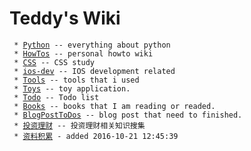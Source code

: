 = Teddy's Wiki =
  * [[Python]] -- everything about python
  * [[HowTos]] -- personal howto wiki
  * [[CSS]] -- CSS study
  * [[ios-dev]] -- IOS development related
  * [[Tools]] -- tools that i used
  * [[Toys]] -- toy application.
  * [[Todo]] -- Todo list
  * [[Books]] -- books that I am reading or readed.
  * [[BlogPostToDos]] -- blog post that need to finished.
  * [[投资理财]] -- 投资理财相关知识搜集
  * [[资料积累]] - added 2016-10-21 12:45:39
